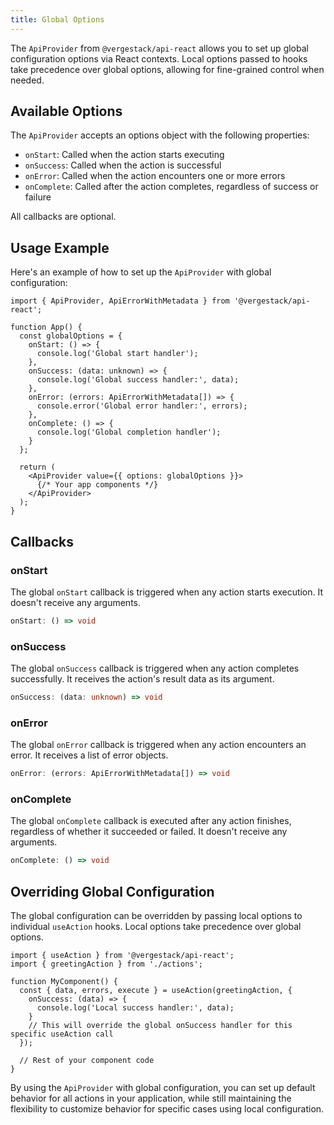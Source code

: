 ```yaml
---
title: Global Options
---
```


The `ApiProvider` from `@vergestack/api-react` allows you to set up global configuration options via React contexts. Local options passed to hooks take precedence over global options, allowing for fine-grained control when needed.

## Available Options

The `ApiProvider` accepts an options object with the following properties:

- `onStart`: Called when the action starts executing
- `onSuccess`: Called when the action is successful
- `onError`: Called when the action encounters one or more errors
- `onComplete`: Called after the action completes, regardless of success or failure

<Callout type="info">All callbacks are optional.</Callout>

## Usage Example

Here's an example of how to set up the `ApiProvider` with global configuration:

```tsx
import { ApiProvider, ApiErrorWithMetadata } from '@vergestack/api-react';

function App() {
  const globalOptions = {
    onStart: () => {
      console.log('Global start handler');
    },
    onSuccess: (data: unknown) => {
      console.log('Global success handler:', data);
    },
    onError: (errors: ApiErrorWithMetadata[]) => {
      console.error('Global error handler:', errors);
    },
    onComplete: () => {
      console.log('Global completion handler');
    }
  };

  return (
    <ApiProvider value={{ options: globalOptions }}>
      {/* Your app components */}
    </ApiProvider>
  );
}
```

## Callbacks

### onStart

The global `onStart` callback is triggered when any action starts execution. It doesn't receive any arguments.

```typescript
onStart: () => void
```

### onSuccess

The global `onSuccess` callback is triggered when any action completes successfully. It receives the action's result data as its argument.

```typescript
onSuccess: (data: unknown) => void
```

### onError

The global `onError` callback is triggered when any action encounters an error. It receives a list of error objects.

```typescript
onError: (errors: ApiErrorWithMetadata[]) => void
```

### onComplete

The global `onComplete` callback is executed after any action finishes, regardless of whether it succeeded or failed. It doesn't receive any arguments.

```typescript
onComplete: () => void
```

## Overriding Global Configuration

The global configuration can be overridden by passing local options to individual `useAction` hooks. Local options take precedence over global options.

```tsx
import { useAction } from '@vergestack/api-react';
import { greetingAction } from './actions';

function MyComponent() {
  const { data, errors, execute } = useAction(greetingAction, {
    onSuccess: (data) => {
      console.log('Local success handler:', data);
    }
    // This will override the global onSuccess handler for this specific useAction call
  });

  // Rest of your component code
}
```

By using the `ApiProvider` with global configuration, you can set up default behavior for all actions in your application, while still maintaining the flexibility to customize behavior for specific cases using local configuration.
